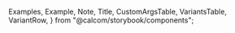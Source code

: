
  Examples,
  Example,
  Note,
  Title,
  CustomArgsTable,
  VariantsTable,
  VariantRow,
} from "@calcom/storybook/components";


<Meta title="UI/Form/Checkbox" component={Checkbox} />

<Title title="Checkbox  " suffix="Brief" subtitle="Version 2.0 — Last Update: 22 Aug 2022" />

## Definition

Checkboxes are used in forms and databases to indicate an answer to a question, apply a batch of settings or allow the user to make a multi-selection from a list. Alternatively, a single checkbox may be used for making single selections

## Structure

<CustomArgsTable of={Checkbox} />

<Examples title="Checkbox style">
  <Example title="Default">
    <Checkbox label="Default" />
  </Example>
  <Example title="Error">
    <Checkbox label="Error" error />
  </Example>
  <Example title="Disabled">
    <Checkbox label="Disabled" disabled />
  </Example>
  <Example title="Disabled">
    <Checkbox label="Disabled Checked" checked disabled />
  </Example>
</Examples>

<Examples title="Description As Label">
  <Example title="Default">
    <Checkbox descriptionAsLabel description="Default Description" />
  </Example>
  <Example title="Error">
    <Checkbox descriptionAsLabel description="Default Description" error />
  </Example>
  <Example title="Disabled">
    <Checkbox descriptionAsLabel description="Default Description" disabled />
  </Example>
  <Example title="Disabled">
    <Checkbox descriptionAsLabel description="Default Description" disabled checked />
  </Example>
</Examples>

<Canvas>
  <Story name="Checkbox">
    <VariantsTable titles={[""]} columnMinWidth={150}>
      <VariantRow variant="Default">
        <Checkbox label="Default" />
        <Checkbox label="Error" error />
        <Checkbox label="Disabled" disabled />
        <Checkbox label="Disabled Checked" checked disabled />
      </VariantRow>
      <VariantRow variant="Description As Label">
        <Checkbox description="Default" descriptionAsLabel />
        <Checkbox description="Error" error descriptionAsLabel />
        <Checkbox description="Disabled" disabled descriptionAsLabel />
        <Checkbox description="Disabled Checked" checked disabled descriptionAsLabel />
      </VariantRow>
    </VariantsTable>
  </Story>
</Canvas>
